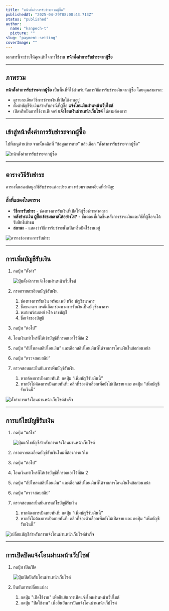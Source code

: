 ```yaml
---
title: "หน้าตั้งค่าการรับชำระจากผู้ซื้อ"
publishedAt: "2025-04-29T08:08:43.713Z"
status: "published"
author:
  name: "kanpech-t"
  picture: ""
slug: "payment-setting"
coverImage: ""
---
```


เอกสารนี้จะช่วยให้คุณเข้าใจการใช้งาน **หน้าตั้งค่าการรับชำระจากผู้ซื้อ**

---

## ภาพรวม

**หน้าตั้งค่าการรับชำระจากผู้ซื้อ** เป็นพื้นที่ที่ใช้สำหรับจัดการวิธีการรับชำระเงินจากผู้ซื้อ โดยคุณสามารถ:

- ดูรายละเอียดวิธีการชำระเงินที่เปิดใช้งานอยู่
- ตั้งค่าบัญชีรับเงินสำหรับกรณีที่ผู้ซื้อ **แจ้งโอนเงินผ่านหน้าเว็บไซต์**
- เปิดหรือปิดการใช้งานฟีเจอร์ **แจ้งโอนเงินผ่านหน้าเว็บไซต์** ได้ตามต้องการ

---

## **เข้าสู่**หน้าตั้งค่าการรับชำระจากผู้ซื้อ

ไปที่เมนูด้านซ้าย จากนั้นคลิกที่ “ข้อมูลการขาย” แล้วเลือก “ตั้งค่าการรับชำระจากผู้ซื้อ”

![หน้าตั้งค่าการรับชำระจากผู้ซื้อ](https://document-assets.st-th-1.byteark.com/payment-setting%2Fpayment-setting-page.png)

---

## ตารางวิธีรับชำระ

ตารางนี้แสดงข้อมูลวิธีรับชำระแต่ละประเภท พร้อมรายละเอียดที่สำคัญ:

### สิ่งที่แสดงในตาราง

- **วิธีการรับชำระ** - ช่องทางการรับเงินที่เปิดให้ผู้ซื้อชำระค่าคลาส
- **หลังชำระเงิน ผู้ซื้อเข้าชมคลาสได้อย่างไร?** - ขั้นตอนที่เกิดขึ้นหลังการชำระเงินและวิธีที่ผู้ซื้อจะได้รับสิทธิ์เข้าชม
- **สถานะ** - แสดงว่าวิธีการรับชำระนั้นเปิดหรือปิดใช้งานอยู่

![ตารางช่องทางการรับชำระ](https://document-assets.st-th-1.byteark.com/payment-setting%2Fpayment-setting-table.png)

---

## การเพิ่มบัญชีรับเงิน

1. กดปุ่ม “ตั้งค่า”

   ![ปุ่มตั้งค่าการแจ้งโอนผ่านหน้าเว็บไซต์](https://document-assets.st-th-1.byteark.com/payment-setting%2Fslip-verification-setting-button.png)

2. กรอกรายละเอียดบัญชีรับเงิน

   1. ช่องทางการรับเงิน พร้อมเพย์ หรือ บัญชีธนาคาร
   2. ชื่อธนาคาร กรณีเลือกช่องทางการรับเงินเป็นบัญชีธนาคาร
   3. หมายพร้อมเพย์ หรือ เลขบัญชี
   4. ชื่อเจ้าของบัญชี

3. กดปุ่ม “ต่อไป”

4. โอนเงินเท่าไหร่ก็ได้เข้าบัญชีที่กรอกเอาไว้ที่ข้อ 2

5. กดปุ่ม “อัปโหลดสลิปโอนเงิน” และเลือกสลิปโอนเงินที่ได้จากการโอนเงินในข้อก่อนหน้า

6. กดปุ่ม “ตรวจสอบสลิป”

7. ตรวจสอบและยืนยันการเพิ่มบัญชีรับเงิน

   1. หากต้องการเปิดขายทันที: กดปุ่ม “เพิ่มบัญชีรับเงินนี้”
   2. หากยังไม่ต้องการเปิดขายทันที: คลิกที่ช่องตัวเลือกเพื่อยังไม่เปิดขาย และ กดปุ่ม “เพิ่มบัญชีรับเงินนี้”

![ตั้งค่าการแจ้งโอนผ่านหน้าเว็บไซต์สำเร็จ](https://document-assets.st-th-1.byteark.com/payment-setting%2Fslip-verification-completed.png)

---

## การแก้ไขบัญชีรับเงิน

1. กดปุ่ม “แก้ไข”

   ![ปุ่มแก้ไขบัญชีสำหรับการแจ้งโอนผ่านหน้าเว็บไซต์](https://document-assets.st-th-1.byteark.com/payment-setting%2Fslip-verification-edit-button%281%29.png)

2. กรอกรายละเอียดบัญชีรับเงินใหม่ที่ต้องการแก้ไข

3. กดปุ่ม “ต่อไป”

4. โอนเงินเท่าไหร่ก็ได้เข้าบัญชีที่กรอกเอาไว้ที่ข้อ 2

5. กดปุ่ม “อัปโหลดสลิปโอนเงิน” และเลือกสลิปโอนเงินที่ได้จากการโอนเงินในข้อก่อนหน้า

6. กดปุ่ม “ตรวจสอบสลิป”

7. ตรวจสอบและยืนยันการแก้ไขบัญชีรับเงิน

   1. หากต้องการเปิดขายทันที: กดปุ่ม “เพิ่มบัญชีรับเงินนี้”
   2. หากยังไม่ต้องการเปิดขายทันที: คลิกที่ช่องตัวเลือกเพื่อยังไม่เปิดขาย และ กดปุ่ม “เพิ่มบัญชีรับเงินนี้”

![เปลี่ยนบัญชีสำหรับการแจ้งโอนผ่านหน้าเว็บไซต์สำเร็จ](https://document-assets.st-th-1.byteark.com/payment-setting%2Fslip-verification-changed-account%281%29.png)

---

## การเปิดปิดแจ้งโอนผ่านหน้าเว็ปไซต์

1. กดปุ่ม เปิด/ปิด

   ![ปุ่มเปิดปิดรับโอนผ่านหน้าเว็บไซต์](https://document-assets.st-th-1.byteark.com/payment-setting%2Fslip-verification-toggle-button.png)

2. ยืนยันการเปลี่ยนแปลง

   1. กดปุ่ม "เปิดใช้งาน" เพื่อยืนยันการเปิดแจ้งโอนผ่านหน้าเว็ปไซต์
   2. กดปุ่ม "ปิดใช้งาน" เพื่อยืนยันการปิดแจ้งโอนผ่านหน้าเว็ปไซต์